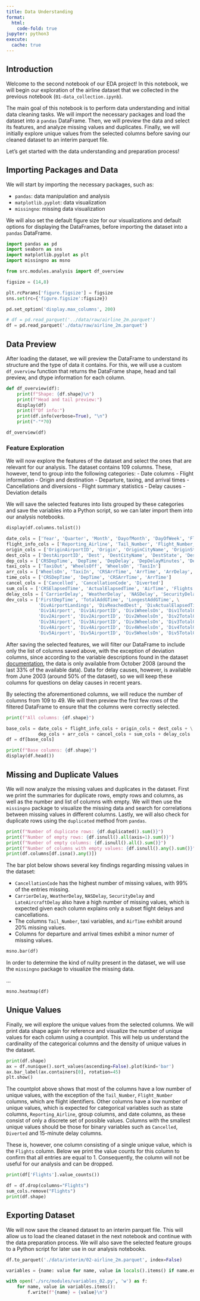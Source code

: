 ```yaml
---
title: Data Understanding
format: 
  html:
    code-fold: true
jupyter: python3
execute: 
  cache: true
---
```


## Introduction

Welcome to the second notebook of our EDA project! In this notebook, we will begin our exploration of the airline dataset that we collected in the previous notebook (`01-data_collection.ipynb`).

The main goal of this notebook is to perform data understanding and initial data cleaning tasks. We will import the necessary packages and load the dataset into a `pandas` DataFrame. Then, we will preview the data and select its features, and analyze missing values and duplicates. Finally, we will initially explore unique values from the selected columns before saving our cleaned dataset to an interim parquet file.

Let's get started with the data understanding and preparation process!

## Importing Packages and Data

We will start by importing the necessary packages, such as:

- `pandas`: data manipulation and analysis
- `matplotlib.pyplot`: data visualization
- `missingno`: missing data visualization

We will also set the default figure size for our visualizations and default options for displaying the DataFrames, before importing the dataset into a `pandas` DataFrame.

```python
import pandas as pd
import seaborn as sns
import matplotlib.pyplot as plt
import missingno as msno

from src.modules.analysis import df_overview

figsize = (14,8)

plt.rcParams['figure.figsize'] = figsize
sns.set(rc={'figure.figsize':figsize})

pd.set_option('display.max_columns', 200)

# df = pd.read_parquet('../data/raw/airline_2m.parquet')
df = pd.read_parquet('./data/raw/airline_2m.parquet')
```

## Data Preview

After loading the dataset, we will preview the DataFrame to understand its structure and the type of data it contains. For this, we will use a custom `df_overview` function that returns the DataFrame shape, head and tail preview, and dtype information for each column.

```python
def df_overview(df):
	print(f"Shape: {df.shape}\n")
	print(f"Head and tail preview:")
	display(df)
	print(f"Df info:")
	print(df.info(verbose=True), "\n")
	print("-"*70)

df_overview(df)
```

### Feature Exploration

We will now explore the features of the dataset and select the ones that are relevant for our analysis. The dataset contains 109 columns. These, however, tend to group into the following categories:
- Date columns
- Flight information
- Origin and destination
- Departure, taxing, and arrival times
- Cancellations and diversions
- Flight summary statistics
- Delay causes
- Deviation details

We will save the selected features into lists grouped by these categories and save the variables into a Python script, so we can later import them into our analysis notebooks.

```python
display(df.columns.tolist())

date_cols = ['Year', 'Quarter', 'Month', 'DayofMonth', 'DayOfWeek', 'FlightDate']
flight_info_cols = ['Reporting_Airline', 'Tail_Number', 'Flight_Number_Reporting_Airline']
origin_cols = ['OriginAirportID', 'Origin', 'OriginCityName', 'OriginState', 'OriginStateName']
dest_cols = ['DestAirportID', 'Dest', 'DestCityName', 'DestState', 'DestStateName']
dep_cols = ['CRSDepTime', 'DepTime', 'DepDelay', 'DepDelayMinutes', 'DepDel15', 'DepartureDelayGroups', 'TaxiOut', 'WheelsOff']
taxi_cols = ['TaxiOut', 'WheelsOff', 'WheelsOn', 'TaxiIn']
arr_cols = ['WheelsOn', 'TaxiIn', 'CRSArrTime', 'ArrTime', 'ArrDelay', 'ArrDelayMinutes', 'ArrDel15', 'ArrivalDelayGroups']
time_cols = ['CRSDepTime', 'DepTime', 'CRSArrTime', 'ArrTime']
cancel_cols = ['Cancelled', 'CancellationCode', 'Diverted']
sum_cols = ['CRSElapsedTime', 'ActualElapsedTime', 'AirTime', 'Flights', 'Distance', 'DistanceGroup']
delay_cols = ['CarrierDelay', 'WeatherDelay', 'NASDelay', 'SecurityDelay', 'LateAircraftDelay']
dev_cols = ['FirstDepTime', 'TotalAddGTime', 'LongestAddGTime', \
            'DivAirportLandings', 'DivReachedDest', 'DivActualElapsedTime', 'DivArrDelay', 'DivDistance', \
            'Div1Airport', 'Div1AirportID', 'Div1WheelsOn', 'Div1TotalGTime', 'Div1LongestGTime', 'Div1WheelsOff', 'Div1TailNum', \
            'Div2Airport', 'Div2AirportID', 'Div2WheelsOn', 'Div2TotalGTime', 'Div2LongestGTime', 'Div2WheelsOff', 'Div2TailNum', \
            'Div3Airport', 'Div3AirportID', 'Div3WheelsOn', 'Div3TotalGTime', 'Div3LongestGTime', 'Div3WheelsOff', 'Div3TailNum', \
            'Div4Airport', 'Div4AirportID', 'Div4WheelsOn', 'Div4TotalGTime', 'Div4LongestGTime', 'Div4WheelsOff', 'Div4TailNum', \
            'Div5Airport', 'Div5AirportID', 'Div5WheelsOn', 'Div5TotalGTime', 'Div5LongestGTime', 'Div5WheelsOff', 'Div5TailNum']
```

After saving the selected features, we will filter our DataFrame to include only the list of columns saved above, with the exception of deviation columns, since according to the variable descriptions found in the dataset [documentation](https://www.transtats.bts.gov/Fields.asp?gnoyr_VQ=FGJ), the data is only available from October 2008 (around the last 33% of the available data). Data for delay causes, however, is available from June 2003 (around 50% of the dataset), so we will keep these columns for questions on delay causes in recent years.

By selecting the aforementioned columns, we will reduce the number of columns from 109 to 49. We will then preview the first few rows of the filtered DataFrame to ensure that the columns were correctly selected.

```python
print(f"All columns: {df.shape}")

base_cols = date_cols + flight_info_cols + origin_cols + dest_cols + \
            dep_cols + arr_cols + cancel_cols + sum_cols + delay_cols
df = df[base_cols]

print(f"Base columns: {df.shape}")
display(df.head())
```

## Missing and Duplicate Values

We will now analyze the missing values and duplicates in the dataset. First we print the summaries for duplicate rows, empty rows and columns, as well as the number and list of columns with empty. We will then use the `missingno` package to visualize the missing data and search for correlations between missing values in different columns. Lastly, we will also check for duplicate rows using the `duplicated` method from `pandas`.

```python
print(f"Number of duplicate rows: {df.duplicated().sum()}")
print(f"Number of empty rows: {df.isnull().all(axis=1).sum()}")
print(f"Number of empty columns: {df.isnull().all().sum()}")
print(f"Number of columns with empty values: {df.isnull().any().sum()}")
print(df.columns[df.isna().any()])
```

The bar plot below shows several key findings regarding missing values in the dataset:

- `CancellationCode` has the highest number of missing values, with 99% of the entries missing.
- `CarrierDelay`, `WeatherDelay`, `NASDelay`, `SecurityDelay` and `LateAircraftDelay` also have a high number of missing values, which is expected given each column explains only a subset flight delays and cancellations.
- The columns `Tail_Number`, taxi variables, and `AirTime` exhibit around 20% missing values.
- Columns for departure and arrival times exhibit a minor numer of missing values.

```python
msno.bar(df)
```

In order to determine the kind of nulity present in the dataset, we will use the `missingno` package to visualize the missing data.

...

```python
msno.heatmap(df)
```

## Unique Values

Finally, we will explore the unique values from the selected columns. We will print data shape again for reference and visualize the number of unique values for each column using a countplot. This will help us understand the cardinality of the categorical columns and the density of unique values in the dataset.

```python
print(df.shape)
ax = df.nunique().sort_values(ascending=False).plot(kind='bar')
ax.bar_label(ax.containers[0], rotation=45)
plt.show()
```

The countplot above shows that most of the columns have a low number of unique values, with the exception of the `Tail_Number`, `Flight_Number` columns, which are flight identifiers. Other columns have a low number of unique values, which is expected for categorical variables such as state columns, `Reporting_Airline`, group columns, and date columns, as these consist of only a discrete set of possible values. Columns with the smallest unique values should be those for binary variables such as `Cancelled`, `Diverted` and 15-minute delay columns.

These is, however, one column consisting of a single unique value, which is the `Flights` column. Below we print the value counts for this column to confirm that all entries are equal to 1. Consequently, the column will not be useful for our analysis and can be dropped.

```python
print(df['Flights'].value_counts())
```

```python
df = df.drop(columns="Flights")
sum_cols.remove("Flights")
print(df.shape)
```

## Exporting Dataset

We will now save the cleaned dataset to an interim parquet file. This will allow us to load the cleaned dataset in the next notebook and continue with the data preparation process. We will also save the selected feature groups to a Python script for later use in our analysis notebooks.

```python
df.to_parquet('./data/interim/02-airline_2m.parquet', index=False)
```

```python
variables = {name: value for name, value in locals().items() if name.endswith('_cols')}

with open('./src/modules/variables_02.py', 'w') as f:
    for name, value in variables.items():
        f.write(f"{name} = {value}\n")
```
